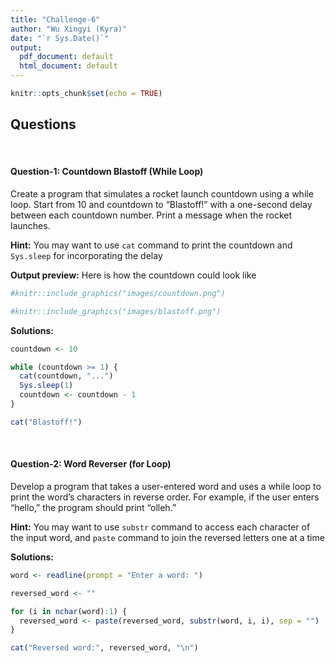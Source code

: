 ```yaml
---
title: "Challenge-6"
author: "Wu Xingyi (Kyra)"
date: "`r Sys.Date()`"
output:
  pdf_document: default
  html_document: default
---
```


```r
knitr::opts_chunk$set(echo = TRUE)
```

## Questions
<br>

#### Question-1: Countdown Blastoff (While Loop)

Create a program that simulates a rocket launch countdown using a while loop. Start from 10 and countdown to "Blastoff!" with a one-second delay between each countdown number. Print a message when the rocket launches.

**Hint:** You may want to use `cat` command to print the countdown and `Sys.sleep` for incorporating the delay

**Output preview:** Here is how the countdown could look like 

```r
#knitr::include_graphics("images/countdown.png")
```

```r
#knitr::include_graphics("images/blastoff.png")
```

**Solutions:**

```r
countdown <- 10

while (countdown >= 1) {
  cat(countdown, "...")
  Sys.sleep(1)
  countdown <- countdown - 1
}

cat("Blastoff!")

```
<br>

#### Question-2: Word Reverser (for Loop)

Develop a program that takes a user-entered word and uses a while loop to print the word's characters in reverse order. For example, if the user enters "hello," the program should print "olleh."

**Hint:** You may want to use `substr` command to access each character of the input word, and `paste` command to join the reversed letters one at a time

**Solutions:** 

```r
word <- readline(prompt = "Enter a word: ")

reversed_word <- ""

for (i in nchar(word):1) {
  reversed_word <- paste(reversed_word, substr(word, i, i), sep = "")
}

cat("Reversed word:", reversed_word, "\n")

```
<br>
